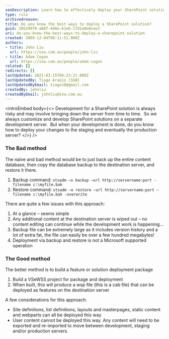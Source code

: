 ```yaml
---
seoDescription: Learn how to effectively deploy your SharePoint solutions with minimal risk and downtime by avoiding server wipes and large backups.
type: rule
archivedreason:
title: Do you know the best ways to deploy a SharePoint solution?
guid: 285249f0-a88f-448e-b1e6-17d1e0e0cee3
uri: do-you-know-the-best-ways-to-deploy-a-sharepoint-solution
created: 2009-12-04T08:11:51.000Z
authors:
- title: John Liu
  url: https://ssw.com.au/people/john-liu
- title: Adam Cogan
  url: https://ssw.com.au/people/adam-cogan
related: []
redirects: []
lastUpdated: 2021-03-15T06:23:21.000Z
lastUpdatedBy: Tiago Araújo [SSW]
lastUpdatedByEmail: tiagov8@gmail.com
createdBy: johnliu
createdByEmail: johnliu@ssw.com.au
---
```


<introEmbed
  body={<>
Development for a SharePoint solution is always risky and may involve bringing down the server from time to time.  So we always customize and develop SharePoint solutions on a separate development server.  But when your development is done, do you know how to deploy your changes to the staging and eventually the production server?
  </>}
/>
### The Bad method

The naïve and bad method would be to just back up the entire content database, then copy the database backup to the destination server, and restore it there.

1. Backup command:
    ```stsadm –o backup –url http://servername:port -filename c:\myfile.bak```
2. Restore command:
    ```stsadm –o restore –url http://servername:port –filename c:\myfile.bak -overwrite```

There are quite a few issues with this approach:

1. At a glance – seems simple
2. Any additional content at the destination server is wiped out – no content editing can continue while the development work is happening…
3. Backup file can be extremely large as it includes version history and a lot of extra fat, the file can easily be over a few hundred megabytes!
4. Deployment via backup and restore is not a Microsoft supported operation

### The Good method

The better method is to build a feature or solution deployment package

1. Build a VSeWSS project for package and deployment
2. When built, this will produce a wsp file (this is a cab file) that can be deployed as features on the destination server

A few considerations for this approach:

* Site definitions, list definitions, layouts and masterpages, static content and webparts can all be deployed this way
* User content cannot be deployed this way. Any content will need to be exported and re-imported to move between development, staging and/or production servers.

